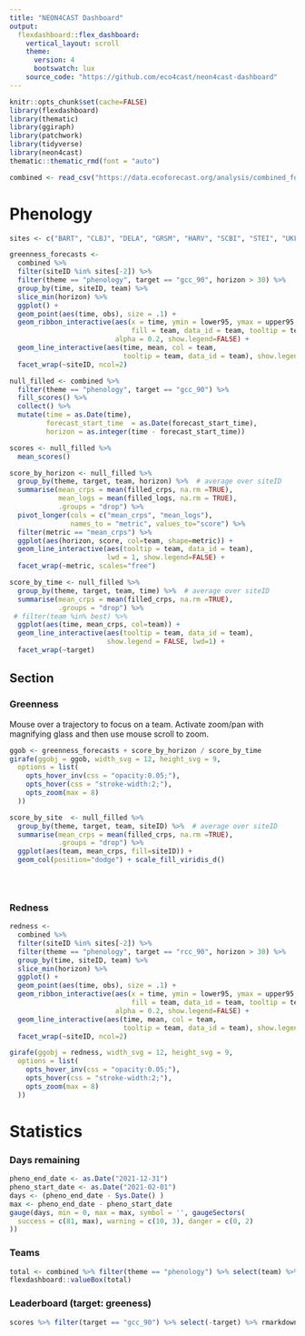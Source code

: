 ```yaml
---
title: "NEON4CAST Dashboard"
output:
  flexdashboard::flex_dashboard:
    vertical_layout: scroll
    theme: 
      version: 4
      bootswatch: lux
    source_code: "https://github.com/eco4cast/neon4cast-dashboard"
---
```


```r
knitr::opts_chunk$set(cache=FALSE)
library(flexdashboard)
library(thematic)
library(ggiraph)
library(patchwork)
library(tidyverse)
library(neon4cast)
thematic::thematic_rmd(font = "auto")
```

```r
combined <- read_csv("https://data.ecoforecast.org/analysis/combined_forecasts_scores.csv.gz")
```

<!-- Heading 1: navbar -->
Phenology
==========================


```r
sites <- c("BART", "CLBJ", "DELA", "GRSM", "HARV", "SCBI", "STEI", "UKFS")

greenness_forecasts <-
  combined %>%
  filter(siteID %in% sites[-2]) %>%
  filter(theme == "phenology", target == "gcc_90", horizon > 30) %>% 
  group_by(time, siteID, team) %>%
  slice_min(horizon) %>% 
  ggplot() +
  geom_point(aes(time, obs), size = .1) + 
  geom_ribbon_interactive(aes(x = time, ymin = lower95, ymax = upper95,
                              fill = team, data_id = team, tooltip = team),
                          alpha = 0.2, show.legend=FALSE) +
  geom_line_interactive(aes(time, mean, col = team, 
                            tooltip = team, data_id = team), show.legend=FALSE) +
  facet_wrap(~siteID, ncol=2)
```


```r
null_filled <- combined %>% 
  filter(theme == "phenology", target == "gcc_90") %>% 
  fill_scores() %>% 
  collect() %>% 
  mutate(time = as.Date(time), 
         forecast_start_time  = as.Date(forecast_start_time),
         horizon = as.integer(time - forecast_start_time))

scores <- null_filled %>%
  mean_scores()

```


```r
score_by_horizon <- null_filled %>%
  group_by(theme, target, team, horizon) %>%  # average over siteID
  summarise(mean_crps = mean(filled_crps, na.rm =TRUE),
            mean_logs = mean(filled_logs, na.rm = TRUE),
            .groups = "drop") %>%
  pivot_longer(cols = c("mean_crps", "mean_logs"), 
               names_to = "metric", values_to="score") %>%
  filter(metric == "mean_crps") %>%
  ggplot(aes(horizon, score, col=team, shape=metric)) + 
  geom_line_interactive(aes(tooltip = team, data_id = team),
                        lwd = 1, show.legend=FALSE) + 
  facet_wrap(~metric, scales="free") 

```


```r
score_by_time <- null_filled %>%
  group_by(theme, target, team, time) %>%  # average over siteID
  summarise(mean_crps = mean(filled_crps, na.rm =TRUE),
            .groups = "drop") %>% 
 # filter(team %in% best) %>%
  ggplot(aes(time, mean_crps, col=team)) + 
  geom_line_interactive(aes(tooltip = team, data_id = team),
                        show.legend = FALSE, lwd=1) + 
  facet_wrap(~target)
```

Section {.tabset}
-------------------------------------

### Greenness {data-height=2000 data.width=500}

Mouse over a trajectory to focus on a team. 
Activate zoom/pan with magnifying glass and then use mouse scroll to zoom.

```r
ggob <- greenness_forecasts + score_by_horizon / score_by_time
girafe(ggobj = ggob, width_svg = 12, height_svg = 9,
  options = list(
    opts_hover_inv(css = "opacity:0.05;"),
    opts_hover(css = "stroke-width:2;"),
    opts_zoom(max = 8)
  ))
```


```r
score_by_site  <- null_filled %>%
  group_by(theme, target, team, siteID) %>%  # average over siteID
  summarise(mean_crps = mean(filled_crps, na.rm =TRUE),
            .groups = "drop") %>% 
  ggplot(aes(team, mean_crps, fill=siteID)) + 
  geom_col(position="dodge") + scale_fill_viridis_d()


  
```


### Redness {data-height=2000 data.width=500}

```r
redness <-
  combined %>%
  filter(siteID %in% sites[-2]) %>%
  filter(theme == "phenology", target == "rcc_90", horizon > 30) %>% 
  group_by(time, siteID, team) %>%
  slice_min(horizon) %>% 
  ggplot() +
  geom_point(aes(time, obs), size = .1) + 
  geom_ribbon_interactive(aes(x = time, ymin = lower95, ymax = upper95,
                              fill = team, data_id = team, tooltip = team),
                          alpha = 0.2, show.legend=FALSE) +
  geom_line_interactive(aes(time, mean, col = team, 
                            tooltip = team, data_id = team), show.legend=FALSE) +
  facet_wrap(~siteID, ncol=2)

girafe(ggobj = redness, width_svg = 12, height_svg = 9,
  options = list(
    opts_hover_inv(css = "opacity:0.05;"),
    opts_hover(css = "stroke-width:2;"),
    opts_zoom(max = 8)
  ))
```  


# Statistics

### Days remaining

```r
pheno_end_date <- as.Date("2021-12-31")
pheno_start_date <- as.Date("2021-02-01")
days <- (pheno_end_date - Sys.Date() ) 
max <- pheno_end_date - pheno_start_date
gauge(days, min = 0, max = max, symbol = '', gaugeSectors(
  success = c(81, max), warning = c(10, 3), danger = c(0, 2)
))
```



### Teams

```r
total <- combined %>% filter(theme == "phenology") %>% select(team) %>% distinct() %>% count()
flexdashboard::valueBox(total)
```

### Leaderboard (target: greeness)

```r
scores %>% filter(target == "gcc_90") %>% select(-target) %>% rmarkdown::paged_table(scores)
```




